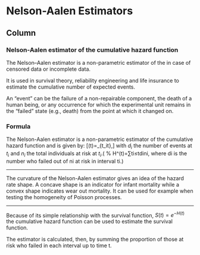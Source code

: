 Nelson-Aalen Estimators {data-navmenu="Survival Models"}
=====================================

Column {.tabset}
-------------------------------------------------





### Nelson-Aalen estimator of the cumulative hazard function

The Nelson–Aalen estimator is a non-parametric estimator of the \textbf{cumulative hazard rate function} in case of censored data or incomplete data.


It is used in survival theory, reliability engineering and life insurance to estimate the cumulative number of expected events. 


An "event" can be the failure of a non-repairable component, the death of a human being, or any occurrence for which the experimental unit remains in the "failed" state (e.g., death) from the point at which it changed on. 

### Formula 

The Nelson-Aalen estimator is a non-parametric estimator of the cumulative hazard function and is given by:
\[\tilde{H}(t)=\sum_{t_i\leq t}\frac{d_i}{n_i},\]
with $d_i$ the number of events at $t_i$ and $n_i$ the total individuals at risk at $t_i$.( % H^(t)=∑ti≤tdini,
where di is the number who failed out of ni at risk in interval ti.)


----------------------------

The curvature of the Nelson-Aalen estimator gives an idea of the hazard rate shape. A concave shape is an indicator for infant mortality while a convex shape indicates wear out mortality.
It can be used for example when testing the homogeneity of Poisson processes.

------------------------

Because of its simple relationship with the survival function, $S(t)=e^{−H(t)}$ the cumulative hazard function can be used to estimate the survival function. 

The estimator is calculated, then, by summing the proportion of those at risk who failed in each interval up to time t.
